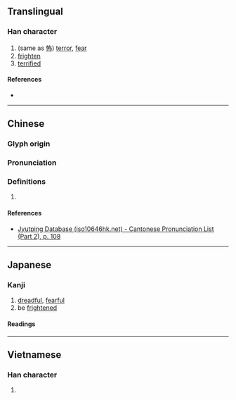 {{character info/new}}
==Translingual==

===Han character===
{{Han char|rn=61|rad=心|as=07|sn=10|four=|canj=PIJB,XPIJB|ids=⿰忄甫}}

# (same as [[怖]]) [[terror]], [[fear]]
# [[frighten]]
# [[terrified]]

====References====
* {{Han ref|kx=0387.110|dkj=10653|dj=0719.260|hdz=42303.010|uh=6091|ud=24721}}

----

==Chinese==
{{zh-forms}}

===Glyph origin===
{{Han etym}}

===Pronunciation===
{{zh-pron
|m=bù
|c=bou3
|mc=y
|oc=y
|cat=
}}

===Definitions===
{{zh-hanzi}}

# {{rfdef|zh}}

====References====
* [http://www.iso10646hk.net/jp/document/download.jsp Jyutping Database (iso10646hk.net) - Cantonese Pronunciation List (Part 2), p. 108]

----

==Japanese==

===Kanji===
{{ja-kanji|grade=|rs=心07}}

# [[dreadful]], [[fearful]]
# be [[frighten]]ed

====Readings====
{{ja-readings
|goon=ふ
|kanon=ほ
|kun=おそ-れる, お-じる<お-ぢる, こわ-い<こは-い, こわ-がる<こは-がる}}

----

==Vietnamese==

===Han character===
{{vi-hantu|[[bỏ]], [[bố]]|rs=心07}}

# {{defn|lang=vi|sort=心07}}